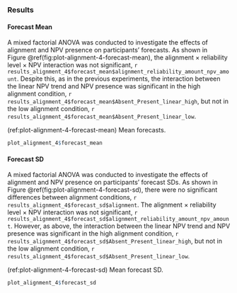### Results

#### Forecast Mean

A mixed factorial ANOVA was conducted to investigate the effects of alignment
and NPV presence on participants' forecasts. As shown in
Figure \@ref(fig:plot-alignment-4-forecast-mean), the alignment $\times$
reliability level $\times$ NPV interaction was not significant,
`r results_alignment_4$forecast_mean$alignment_reliability_amount_npv_amount`.
Despite this, as in the previous experiments, the interaction between the linear
NPV trend and NPV presence was significant in the high alignment condition,
`r results_alignment_4$forecast_mean$Absent_Present_linear_high`, but not in the
low alignment condition,
`r results_alignment_4$forecast_mean$Absent_Present_linear_low`.

(ref:plot-alignment-4-forecast-mean) Mean forecasts.

```r
plot_alignment_4$forecast_mean
```

#### Forecast SD {#forecast-sd-alignment-4}

A mixed factorial ANOVA was conducted to investigate the effects of alignment
and NPV presence on participants' forecast SDs. As shown in
Figure \@ref(fig:plot-alignment-4-forecast-sd), there were no significant
differences between alignment conditions,
`r results_alignment_4$forecast_sd$alignment`. The alignment $\times$
reliability level $\times$ NPV interaction was not significant,
`r results_alignment_4$forecast_sd$alignment_reliability_amount_npv_amount`.
However, as above, the interaction between the linear NPV trend and NPV presence
was significant in the high alignment condition,
`r results_alignment_4$forecast_sd$Absent_Present_linear_high`, but not in the
low alignment condition, `r results_alignment_4$forecast_sd$Absent_Present_linear_low`.

(ref:plot-alignment-4-forecast-sd) Mean forecast SD.

```r
plot_alignment_4$forecast_sd
```
